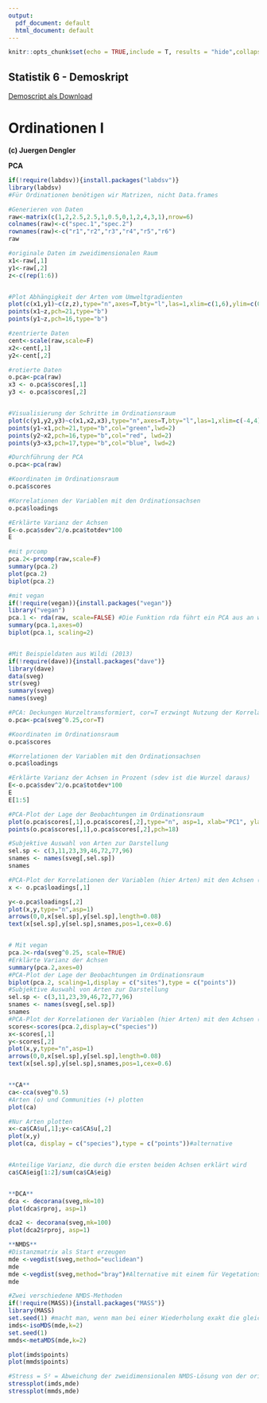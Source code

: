 ```yaml
---
output:
  pdf_document: default
  html_document: default
---
```

```r

knitr::opts_chunk$set(echo = TRUE,include = T, results = "hide",collapse=TRUE)
```

## Statistik 6 - Demoskript

[Demoscript als Download](17_Statistik5/Statistik 6-Demo_v.03.R)


# Ordinationen I
**(c) Juergen Dengler**


**PCA**
```r
if(!require(labdsv)){install.packages("labdsv")}
library(labdsv)
#Für Ordinationen benötigen wir Matrizen, nicht Data.frames

#Generieren von Daten
raw<-matrix(c(1,2,2.5,2.5,1,0.5,0,1,2,4,3,1),nrow=6)
colnames(raw)<-c("spec.1","spec.2")
rownames(raw)<-c("r1","r2","r3","r4","r5","r6")
raw

#originale Daten im zweidimensionalen Raum
x1<-raw[,1]
y1<-raw[,2]
z<-c(rep(1:6))


#Plot Abhängigkeit der Arten vom Umweltgradienten
plot(c(x1,y1)~c(z,z),type="n",axes=T,bty="l",las=1,xlim=c(1,6),ylim=c(0,5),xlab="Umweltgradient",ylab="Deckung der Arten")
points(x1~z,pch=21,type="b")
points(y1~z,pch=16,type="b")

#zentrierte Daten
cent<-scale(raw,scale=F)
x2<-cent[,1]
y2<-cent[,2]

#rotierte Daten
o.pca<-pca(raw)
x3 <- o.pca$scores[,1]
y3 <- o.pca$scores[,2]


#Visualisierung der Schritte im Ordinationsraum
plot(c(y1,y2,y3)~c(x1,x2,x3),type="n",axes=T,bty="l",las=1,xlim=c(-4,4),ylim=c(-4,4),xlab="Art 1",ylab="Art 2")
points(y1~x1,pch=21,type="b",col="green",lwd=2)
points(y2~x2,pch=16,type="b",col="red", lwd=2)
points(y3~x3,pch=17,type="b",col="blue", lwd=2)

#Durchführung der PCA
o.pca<-pca(raw)

#Koordinaten im Ordinationsraum
o.pca$scores

#Korrelationen der Variablen mit den Ordinationsachsen
o.pca$loadings

#Erklärte Varianz der Achsen
E<-o.pca$sdev^2/o.pca$totdev*100
E

#mit prcomp
pca.2<-prcomp(raw,scale=F)
summary(pca.2)
plot(pca.2)
biplot(pca.2)

#mit vegan
if(!require(vegan)){install.packages("vegan")}
library("vegan")
pca.1 <- rda(raw, scale=FALSE) #Die Funktion rda führt ein PCA aus an wenn nicht Umwelt und Artdaten definiert werden
summary(pca.1,axes=0)
biplot(pca.1, scaling=2)


#Mit Beispieldaten aus Wildi (2013)
if(!require(dave)){install.packages("dave")}
library(dave)
data(sveg)
str(sveg)
summary(sveg)
names(sveg)

#PCA: Deckungen Wurzeltransformiert, cor=T erzwingt Nutzung der Korrelationsmatrix
o.pca<-pca(sveg^0.25,cor=T)

#Koordinaten im Ordinationsraum
o.pca$scores

#Korrelationen der Variablen mit den Ordinationsachsen
o.pca$loadings

#Erklärte Varianz der Achsen in Prozent (sdev ist die Wurzel daraus)
E<-o.pca$sdev^2/o.pca$totdev*100
E
E[1:5]

#PCA-Plot der Lage der Beobachtungen im Ordinationsraum
plot(o.pca$scores[,1],o.pca$scores[,2],type="n", asp=1, xlab="PC1", ylab="PC2")
points(o.pca$scores[,1],o.pca$scores[,2],pch=18)

#Subjektive Auswahl von Arten zur Darstellung
sel.sp <- c(3,11,23,39,46,72,77,96)
snames <- names(sveg[,sel.sp])
snames

#PCA-Plot der Korrelationen der Variablen (hier Arten) mit den Achsen (h)
x <- o.pca$loadings[,1]

y<-o.pca$loadings[,2]
plot(x,y,type="n",asp=1)
arrows(0,0,x[sel.sp],y[sel.sp],length=0.08)
text(x[sel.sp],y[sel.sp],snames,pos=1,cex=0.6)


# Mit vegan
pca.2<-rda(sveg^0.25, scale=TRUE)
#Erklärte Varianz der Achsen
summary(pca.2,axes=0)
#PCA-Plot der Lage der Beobachtungen im Ordinationsraum
biplot(pca.2, scaling=1,display = c("sites"),type = c("points"))
#Subjektive Auswahl von Arten zur Darstellung
sel.sp <- c(3,11,23,39,46,72,77,96)
snames <- names(sveg[,sel.sp])
snames
#PCA-Plot der Korrelationen der Variablen (hier Arten) mit den Achsen (h)
scores<-scores(pca.2,display=c("species"))
x<-scores[,1]
y<-scores[,2]
plot(x,y,type="n",asp=1)
arrows(0,0,x[sel.sp],y[sel.sp],length=0.08)
text(x[sel.sp],y[sel.sp],snames,pos=1,cex=0.6)


**CA**
ca<-cca(sveg^0.5)
#Arten (o) und Communities (+) plotten
plot(ca)

#Nur Arten plotten
x<-ca$CA$u[,1];y<-ca$CA$u[,2]
plot(x,y)
plot(ca, display = c("species"),type = c("points"))#alternative


#Anteilige Varianz, die durch die ersten beiden Achsen erklärt wird
ca$CA$eig[1:2]/sum(ca$CA$eig)


**DCA**
dca <- decorana(sveg,mk=10)
plot(dca$rproj, asp=1)

dca2 <- decorana(sveg,mk=100)
plot(dca2$rproj, asp=1)

**NMDS**
#Distanzmatrix als Start erzeugen
mde <-vegdist(sveg,method="euclidean")
mde
mde <-vegdist(sveg,method="bray")#Alternative mit einem für Vegetationsdaten üblichen Dissimilarity index
mde

#Zwei verschiedene NMDS-Methoden
if(!require(MASS)){install.packages("MASS")}
library(MASS)
set.seed(1) #macht man, wenn man bei einer Wiederholung exakt die gleichen Ergebnisse will
imds<-isoMDS(mde,k=2)
set.seed(1)
mmds<-metaMDS(mde,k=2)

plot(imds$points)
plot(mmds$points)

#Stress = S² = Abweichung der zweidimensionalen NMDS-Lösung von der originalen Distanzmatrix
stressplot(imds,mde)
stressplot(mmds,mde)

```
